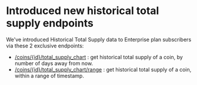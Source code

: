 # Introduced new historical total supply endpoints

We've introduced Historical Total Supply data to Enterprise plan subscribers via these 2 exclusive endpoints:

* [/coins/\{id}/total\_supply\_chart](/reference/coins-id-total-supply-chart) : get historical total supply of a coin, by number of days away from now.
* [/coins/\{id}/total\_supply\_chart/range](/reference/coins-id-total-supply-chart-range) : get historical total supply of a coin, within a range of timestamp.